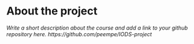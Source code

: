 
# About the project

*Write a short description about the course and add a link to your github repository here. https://github.com/peempe/IODS-project*

